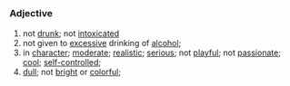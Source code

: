 =={{en}}==
===Adjective===
# not [[drunk]]; not [[intoxicated]]
# not given to [[excess]]ive drinking of [[alcohol]]; 
# in [[character]]; [[moderate]]; [[realistic]]; [[serious]]; not [[playful]]; not [[passionate]]; [[cool]]; [[self-controlled]];
# [[dull]]; not [[bright]] or [[colorful]];